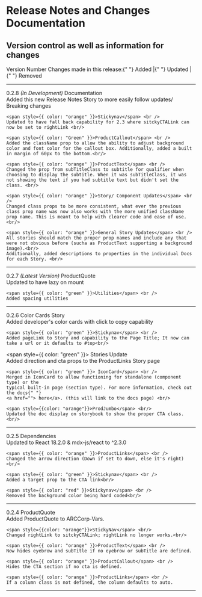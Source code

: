 
<Meta title="Example/Release Notes" />

# Release Notes and Changes Documentation

## Version control as well as information for changes

<Row>
  <Col md={2}>Version Number</Col>
  <Col>
    Changes made in this release:{" "}
    <span style={{ color: "green" }}> Added </span> |{" "}
    <span style={{ color: "orange" }}> Updated </span> |{" "}
    <span style={{ color: "red" }}> Removed </span>
  </Col>
</Row>
<hr />

<Row>
  <Col md={2}>0.2.8 <em>(In Development)</em></Col>
  <Col>
    <span style={{color: "green"}}>Documentation</span> <br/>
    Added this new Release Notes Story to more easily follow updates/ Breaking changes<br/>

    <span style={{ color: "orange" }}>Stickynav</span> <br />
    Updated to have fall back capability for 2.3 where sitckyCTALink can now be set to rightLink <br/>

    <span style={{ color: "Green" }}>ProductCallout</span> <br />
    Added the className prop to allow the ability to adjust background color and font color for the callout box. Additionally, added a built in margin of 60px to the bottom.<br/>

    <span style={{ color: "orange" }}>ProductText</span> <br />
    Changed the prop from subTitleClass to subtitle for qualifier when choosing to display the subtitle. When it was subTitleClass, it was not showing the text if you had subtitle text but didn't set the class. <br/>

    <span style={{ color: "orange" }}>Story/ Component Updates</span> <br />
    Changed class props to be more consistent, what ever the previous class prop name was now also works with the more unified className prop name. This is meant to help with clearer code and ease of use.<br/>

    <span style={{ color: "orange" }}>General Story Updates</span> <br />
    All stories should match the proper prop names and include any that were not obvious before (sucha as ProductText supporting a background image).<br/>
    Additionally, added descriptions to properties in the individual Docs for each Story. <br/>
  </Col>
</Row>
<hr />

<Row>
  <Col md={2}>0.2.7 <em>(Latest Version)</em></Col>
  <Col>
    <span style={{color: "orange"}}>ProductQuote</span> <br/>
    Updated to have lazy on mount <br/>

    <span style={{ color: "green" }}>Utilities</span> <br />
    Added spacing utilities

  </Col>
</Row>
<hr />

<Row>
  <Col md={2}>0.2.6</Col>
  <Col>
  <span style={{ color: "green" }}>Color Cards Story</span> <br />
    Added developer's color cards with click to copy capability<br/>

    <span style={{ color: "green" }}>Stickynav</span> <br />
    Added pageLink to Story and capability to the Page Title; It now can take a url or it defaults to #top<br/>

   <span style={{ color: "green" }}> Stories Update</span> <br />
    Added direction and cta props to the ProductLinks Story page <br/>

    <span style={{ color: "green" }}> IconCard</span> <br />
    Merged in IconCard to allow functioning for standalone (component type) or the
    typical built-in page (section type). For more information, check out the docs{" "}
    <a href=""> here</a>. (this will link to the docs page) <br/>

    <span style={{color: "orange"}}>ProdJumbo</span> <br/>
    Updated the doc display on storybook to show the proper CTA class. <br/>

  </Col>
</Row>
<hr />

<Row>
  <Col md={2}>0.2.5</Col>
  <Col>
    <span style={{ color: "orange" }}>Dependencies</span> <br />
    Updated to React 18.2.0 & mdx-js/react to ^2.3.0<br/>

    <span style={{ color: "orange" }}>ProductLinks</span> <br />
    Changed the arrow direction (Down if set to down, else it's right) <br/>

    <span style={{ color: "green" }}>Stickynav</span> <br />
    Added a target prop to the CTA link<br/>

    <span style={{ color: "red" }}>Stickynav</span> <br />
    Removed the background color being hard coded<br/>
  </Col>
</Row>
<hr />

<Row>
  <Col md={2}>0.2.4</Col>
  <Col>
    <span style={{ color: "green" }}>ProductQuote</span> <br />
    Added ProductQuote to ARCCorp-Vars.<br/>

    <span style={{color: "orange"}}>StickyNav</span> <br/>
    Changed rightLink to sitckyCTALink; rightLink no longer works.<br/>

    <span style={{ color: "orange" }}>ProductText</span> <br />
    Now hides eyebrow and subTitle if no eyebrow or subTitle are defined.

    <span style={{ color: "orange" }}>ProductCallout</span> <br />
    Hides the CTA section if no cta is defined.

    <span style={{ color: "orange" }}>ProductLinks</span> <br />
    If a column class is not defined, the column defaults to auto.
  </Col>
</Row>
<hr />